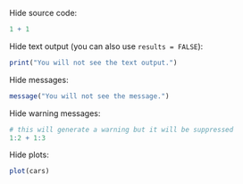 
Hide source code:

```r
1 + 1
```

Hide text output (you can also use `results = FALSE`):

```r
print("You will not see the text output.")
```

Hide messages:

```r
message("You will not see the message.")
```

Hide warning messages:

```r
# this will generate a warning but it will be suppressed
1:2 + 1:3
```

Hide plots:

```r
plot(cars)
```




